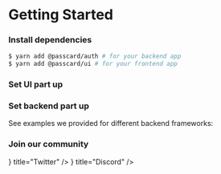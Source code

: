 
# Getting Started

<Steps>

### Install dependencies

```sh
$ yarn add @passcard/auth # for your backend app
$ yarn add @passcard/ui # for your frontend app
```

### Set UI part up

<ExampleConnectWalletButtonSimple />

### Set backend part up

See examples we provided for different backend frameworks:

<Examples />

### Join our community

<Cards>
  <Card href="https://twitter.com/passcard_dev" target="_blank" icon={<FiTwitter size="1.5rem" />} title="Twitter" />
  <Card href="https://discord.gg/5x7WHndvVE" target="_blank" icon={<SiDiscord size="1.5rem" />} title="Discord" />
</Cards>

</Steps>
